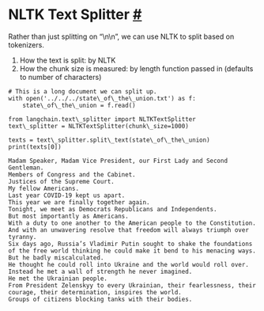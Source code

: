  NLTK Text Splitter
 [#](#nltk-text-splitter "Permalink to this headline")
===========================================================================
 Rather than just splitting on “\n\n”, we can use NLTK to split based on tokenizers.
1. How the text is split: by NLTK
2. How the chunk size is measured: by length function passed in (defaults to number of characters)
```
# This is a long document we can split up.
with open('../../../state\_of\_the\_union.txt') as f:
    state\_of\_the\_union = f.read()
```
```
from langchain.text\_splitter import NLTKTextSplitter
text\_splitter = NLTKTextSplitter(chunk\_size=1000)
```
```
texts = text\_splitter.split\_text(state\_of\_the\_union)
print(texts[0])
```
```
Madam Speaker, Madam Vice President, our First Lady and Second Gentleman.
Members of Congress and the Cabinet.
Justices of the Supreme Court.
My fellow Americans.
Last year COVID-19 kept us apart.
This year we are finally together again.
Tonight, we meet as Democrats Republicans and Independents.
But most importantly as Americans.
With a duty to one another to the American people to the Constitution.
And with an unwavering resolve that freedom will always triumph over tyranny.
Six days ago, Russia’s Vladimir Putin sought to shake the foundations of the free world thinking he could make it bend to his menacing ways.
But he badly miscalculated.
He thought he could roll into Ukraine and the world would roll over.
Instead he met a wall of strength he never imagined.
He met the Ukrainian people.
From President Zelenskyy to every Ukrainian, their fearlessness, their courage, their determination, inspires the world.
Groups of citizens blocking tanks with their bodies.
```